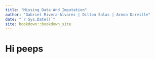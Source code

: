 ```yaml
--- 
title: "Missing Data And Imputation"
author: "Gabriel Rivera-Alvarez | Dillon Salas | Armon Darville"
date: "`r Sys.Date()`"
site: bookdown::bookdown_site
---
```


# Hi peeps

